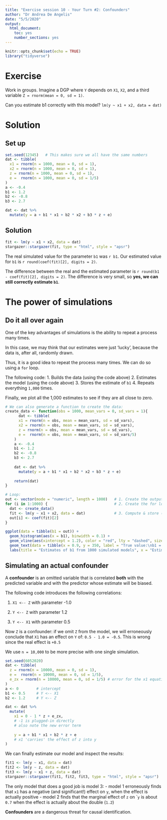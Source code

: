 ---
title: "Exercise session 10 - Your Turn #2: Confounders"
author: "Dr Andrea De Angelis"
date: "5/5/2020"
output: 
  html_document: 
    toc: yes
    number_sections: yes
---

```{r setup, include=FALSE}
knitr::opts_chunk$set(echo = TRUE)
library("tidyverse")
```


# Exercise
Work in groups. 
Imagine a DGP where `Y` depends on `X1`, `X2`, and a third variable `Z = rnorm(mean = 0, sd = 1)`.

Can you estimate b1 correctly with this model?
`lm(y ~ x1 + x2, data = dat)`

# Solution

## Set up

```{r}
set.seed(12345)   # This makes sure we all have the same numbers
dat <- tibble(
  x1 = rnorm(n = 1000, mean = 0, sd = 1),
  x2 = rnorm(n = 1000, mean = 0, sd = 1), 
  z = rnorm(n = 1000, mean = 0, sd = 1),
  e =  rnorm(n = 1000, mean = 0, sd = 1/5)
)
a <- -0.4
b1 <- 1.2
b2 <- -0.8
b3 <- 2.7

dat <- dat %>% 
  mutate(y = a + b1 * x1 + b2 * x2 + b3 * z + e)
```

## Solution

```{r, results='asis'}
fit <- lm(y ~ x1 + x2, data = dat)
stargazer::stargazer(fit, type = "html", style = "apsr")
```

The real simulated value for the parameter `b1` was `r b1`.
Our estimated value for `b1` is `r round(coef(fit)[2], digits = 2)`.

The difference between the real and the estimated parameter is `r round(b1 - coef(fit)[2], digits = 2)`. The difference is very small, so **yes, we can still correctly estimate `b1`**.

# The power of simulations

## Do it all over again

One of the key advantages of simulations is the ability to repeat a process many times.

In this case, we may think that our estimates were just 'lucky', because the data is, after all, randomly drawn.

Thus, it is a good idea to repeat the process many times.
We can do so using a `for` loop.

The following code:
1. Builds the data (using the code above)
2. Estimates the model (using the code above)
3. Stores the estimate of `b1`
4. Repeats everything `1,000` times.

Finally, we plot all the 1,000 estimates to see if they are all close to zero. 

```{r}

# We can also generate a function to create the data:
create_data <- function(obs = 1000, mean_vars = 0, sd_vars = 1){
      dat <- tibble(
      x1 = rnorm(n = obs, mean = mean_vars, sd = sd_vars),
      x2 = rnorm(n = obs, mean = mean_vars, sd = sd_vars), 
      z = rnorm(n = obs, mean = mean_vars, sd = sd_vars),
      e =  rnorm(n = obs, mean = mean_vars, sd = sd_vars/5)
    )
    a <- -0.4
    b1 <- 1.2
    b2 <- -0.8
    b3 <- 2.7
    
    dat <- dat %>% 
      mutate(y = a + b1 * x1 + b2 * x2 + b3 * z + e)
    
    return(dat)
}

# Loop:
out <- vector(mode = "numeric", length = 1000)   # 1. Create the output
for (i in 1:1000) {                              # 2. Create the for loop
  dat <- create_data()                           
  fit <- lm(y ~ x1 + x2, data = dat)             # 3. Compute & store (note: out[i])
  out[i] <- coef(fit)[2]
}

ggplot(data = tibble(b1 = out)) + 
  geom_histogram(aes(x = b1), binwidth = 0.1) + 
  geom_vline(aes(xintercept = 1.2), color = "red", lty = "dashed", size = 1) + 
  geom_text(data = tibble(x = 0.9, y = 350, label = "True value:\nb1 = 1.2"), aes(x = x, y = y, label = label), size = 6) + 
  labs(title = "Estimates of b1 from 1000 simulated models", x = "Estimates of b1")
```

## Simulating an actual confounder

A **confounder** is an omitted variable that is correlated **both** with the predicted variable and with the predictor whose estimate will be biased.

The following code introduces the following correlations:

1. `X1 <-- Z` with parameter -1.0

2. `Y <-- Z` with parameter 1.2

3. `Y <-- X1` with parameter 0.5

Now `Z` is a confounder: if we omit `Z` from the model, we will erroneously conclude that `X1` has an effect on `Y` of: `0.5 - 1.0 = -0.5`. This is wrong since the real effect is `+0.5`

We use `n = 10,000` to be more precise with one single simulation. 

```{r}
set.seed(6052020)
dat <- tibble(
  z = rnorm(n = 10000, mean = 0, sd = 1),
  e =  rnorm(n = 10000, mean = 0, sd = 1/5),
  e_zx = rnorm(n = 10000, mean = 0, sd = 1/5) # error for the x1 equation
)
a <- 0        # intercept
b1 <- 0.5     # Y <-- X1
b2 <- 1.2     # Y <-- Z

dat <- dat %>% 
  mutate(
    x1 = 0 - 1 * z + e_zx, 
    # -1 is plugged-in directly
    # also note the new error term
       
    y = a + b1 * x1 + b2 * z + e
    # x1 'carries' the effect of z into y
)
```

We can finally estimate our model and inspect the results:
```{r, results='asis'}
fit1 <- lm(y ~ x1, data = dat)
fit2 <- lm(y ~ z, data = dat)
fit3 <- lm(y ~ x1 + z, data = dat)
stargazer::stargazer(fit1, fit2, fit3, type = "html", style = "apsr")
```

The only model that does a good job is model 3: 
- model 1 erroneously finds that `x1` has a negative (and significant!) effect on `y`, when the effect is actually positive
- model 2 finds that the marginal effect of `z` on ``y` is about `0.7` when the effect is actually about the double (`1.2`)

**Confounders** are a dangerous threat for causal identification. 
